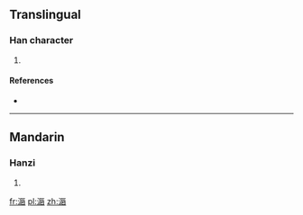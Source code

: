 ==Translingual==

===Han character===
{{Han char|rn=85|rad=水|as=10|sn=13|four=|canj=水一女口 (EMVR)}}

# {{defn|Han|sort=水10}}

====References====
* {{Han ref|kx=0643.241|hdz=31696.060|uh=6EE3|ud=28387}}

----

==Mandarin==

===Hanzi===
{{cmn-hanzi|pin=[[chún]] ([[chun2]]), [[xiū]] ([[xiu1]]), [[xiǔ]] ([[xiu3]])|wg=ch'un<sup>2</sup>, hsiu<sup>1</sup>, hsiu<sup>3</sup>}}

# {{defn|lang=cmn|sort=水10}}

[[fr:滣]]
[[pl:滣]]
[[zh:滣]]